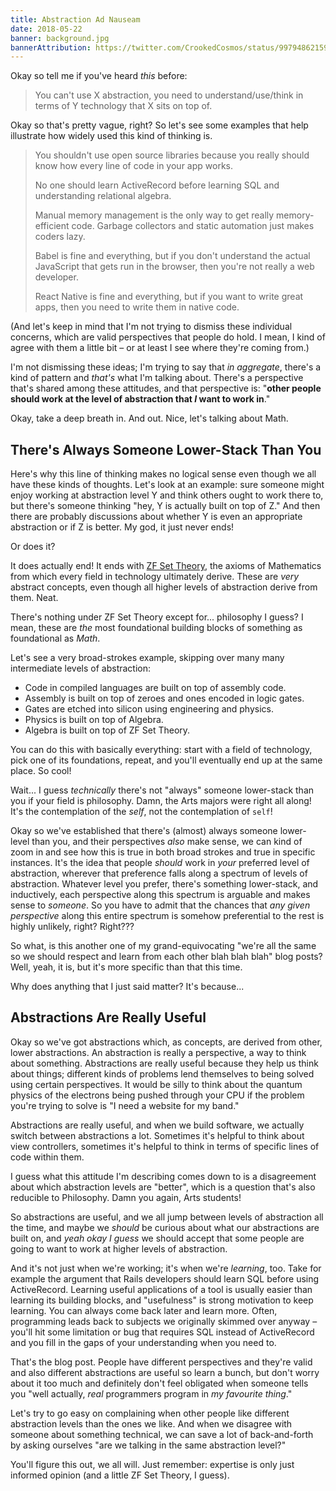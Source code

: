 ```yaml
---
title: Abstraction Ad Nauseam
date: 2018-05-22
banner: background.jpg
bannerAttribution: https://twitter.com/CrookedCosmos/status/997948621592068097
---
```


Okay so tell me if you've heard _this_ before:

> You can't use X abstraction, you need to understand/use/think in terms of Y technology that X sits on top of.

Okay so that's pretty vague, right? So let's see some examples that help illustrate how widely used this kind of thinking is.

> You shouldn't use open source libraries because you really should know how every line of code in your app works.
>
> No one should learn ActiveRecord before learning SQL and understanding relational algebra.
>
> Manual memory management is the only way to get really memory-efficient code. Garbage collectors and static automation just makes coders lazy.
>
> Babel is fine and everything, but if you don't understand the actual JavaScript that gets run in the browser, then you're not really a web developer.
>
> React Native is fine and everything, but if you want to write great apps, then you need to write them in native code.

(And let's keep in mind that I'm not trying to dismiss these individual concerns, which are valid perspectives that people do hold. I mean, I kind of agree with them a little bit – or at least I see where they're coming from.)

I'm not dismissing these ideas; I'm trying to say that _in aggregate_, there's a kind of pattern and _that's_ what I'm talking about. There's a perspective that's shared among these attitudes, and that perspective is: "**other people should work at the level of abstraction that _I_ want to work in**."

Okay, take a deep breath in. And out. Nice, let's talking about Math.

## There's Always Someone Lower-Stack Than You

Here's why this line of thinking makes no logical sense even though we all have these kinds of thoughts. Let's look at an example: sure someone might enjoy working at abstraction level Y and think others ought to work there to, but there's someone thinking "hey, Y is actually built on top of Z." And then there are probably discussions about whether Y is even an appropriate abstraction or if Z is better. My god, it just never ends!

Or does it?

It does actually end! It ends with [ZF Set Theory](https://en.wikipedia.org/wiki/Zermelo–Fraenkel_set_theory), the axioms of Mathematics from which every field in technology ultimately derive. These are _very_ abstract concepts, even though all higher levels of abstraction derive from them. Neat.

There's nothing under ZF Set Theory except for... philosophy I guess? I mean, these are _the_ most foundational building blocks of something as foundational as _Math_.

Let's see a very broad-strokes example, skipping over many many intermediate levels of abstraction:

- Code in compiled languages are built on top of assembly code.
- Assembly is built on top of zeroes and ones encoded in logic gates.
- Gates are etched into silicon using engineering and physics.
- Physics is built on top of Algebra.
- Algebra is built on top of ZF Set Theory.

You can do this with basically everything: start with a field of technology, pick one of its foundations, repeat, and you'll eventually end up at the same place. So cool!

Wait... I guess _technically_ there's not "always" someone lower-stack than you if your field is philosophy. Damn, the Arts majors were right all along! It's the contemplation of the _self_, not the contemplation of `self`!

Okay so we've established that there's (almost) always someone lower-level than you, and their perspectives _also_ make sense, we can kind of zoom in and see how this is true in both broad strokes and true in specific instances. It's the idea that people _should_ work in _your_ preferred level of abstraction, wherever that preference falls along a spectrum of levels of abstraction. Whatever level you prefer, there's something lower-stack, and inductively, each perspective along this spectrum is arguable and makes sense to _someone_. So you have to admit that the chances that _any given perspective_ along this entire spectrum is somehow preferential to the rest is highly unlikely, right? Right???

So what, is this another one of my grand-equivocating "we're all the same so we should respect and learn from each other blah blah blah" blog posts? Well, yeah, it is, but it's more specific than that this time.

Why does anything that I just said matter? It's because...

## Abstractions Are Really Useful

Okay so we've got abstractions which, as concepts, are derived from other, lower abstractions. An abstraction is really a perspective, a way to think about something. Abstractions are really useful because they help us think about things; different kinds of problems lend themselves to being solved using certain perspectives. It would be silly to think about the quantum physics of the electrons being pushed through your CPU if the problem you're trying to solve is "I need a website for my band."

Abstractions are really useful, and when we build software, we actually switch between abstractions a lot. Sometimes it's helpful to think about view controllers, sometimes it's helpful to think in terms of specific lines of code within them.

I guess what this attitude I'm describing comes down to is a disagreement about which abstraction levels are "better", which is a question that's also reducible to Philosophy. Damn you again, Arts students!

So abstractions are useful, and we all jump between levels of abstraction all the time, and maybe we _should_ be curious about what our abstractions are built on, and _yeah okay I guess_ we should accept that some people are going to want to work at higher levels of abstraction.

And it's not just when we're working; it's when we're _learning_, too. Take for example the argument that Rails developers should learn SQL before using ActiveRecord. Learning useful applications of a tool is usually easier than learning its building blocks, and "usefulness" is strong motivation to keep learning. You can always come back later and learn more. Often, programming leads back to subjects we originally skimmed over anyway – you'll hit some limitation or bug that requires SQL instead of ActiveRecord and you fill in the gaps of your understanding when you need to.

That's the blog post. People have different perspectives and they're valid and also different abstractions are useful so learn a bunch, but don't worry about it too much and definitely don't feel obligated when someone tells you "well actually, _real_ programmers program in _my favourite thing_."

Let's try to go easy on complaining when other people like different abstraction levels than the ones we like. And when we disagree with someone about something technical, we can save a lot of back-and-forth by asking ourselves "are we talking in the same abstraction level?"

You'll figure this out, we all will. Just remember: expertise is only just informed opinion (and a little ZF Set Theory, I guess).
